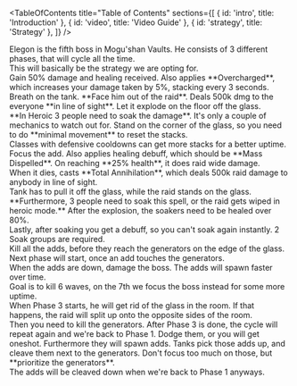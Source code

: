 <Title>Elegon</Title>

<TableOfContents title="Table of Contents" sections={[
  { id: 'intro', title: 'Introduction' },
  { id: 'video', title: 'Video Guide' },
  { id: 'strategy', title: 'Strategy' },
]} />

<Section id="intro" title="Introduction">
 Elegon is the fifth boss in Mogu'shan Vaults. He consists of 3 different phases, that will cycle all the time.
</Section>

<Section id="video" title="Video Guide">
  This will basically be the strategy we are opting for.
  <VideoEmbed url="https://www.youtube.com/embed/Fv1PTxqoq9M?si=8i1hVi9ZYVXZXZN5" />
</Section>

<Section id="strategy" title="Strategy">
  <Section title="Phase 1 - till 85%, 50%">
    <Phase title="Important Spells">
      <SpellContainer>
        <Spell title="Touch of the Titans" image="/images/mogushan-vaults/elegon/touch-of-the-titans.png">
          Gain 50% damage and healing received. Also applies **Overcharged**, which increases your damage taken by 5%, stacking every 3 seconds.
        </Spell>
        <Spell title="Celestial Breath" image="/images/mogushan-vaults/elegon/celestial-breath.png">
          Breath on the tank. **Face him out of the raid**.
        </Spell>
        <Spell title="Total Annihilation" image="/images/mogushan-vaults/elegon/total-annihilation.png">
          Deals 500k dmg to the everyone **in line of sight**. Let it explode on the floor off the glass. <br/>
          **In Heroic 3 people need to soak the damage**.
        </Spell>
      </SpellContainer>
   	</Phase>
    <Phase title="Walkthrough">
      It's only a couple of mechanics to watch out for.
      <Mechanic title="Stand on glass, reset stacks around every 10 stacks.">
        Stand on the corner of the glass, so you need to do **minimal movement** to reset the stacks. <br/>
        Classes with defensive cooldowns can get more stacks for a better uptime.
      </Mechanic>
      <Mechanic title="Focus Adds whenever they are alive">
        Focus the add. Also applies healing debuff, which should be **Mass Dispelled**. On reaching **25% health**, it does raid wide damage. <br/>
        When it dies, casts **Total Annihilation**, which deals 500k raid damage to anybody in line of sight. <br/>
        Tank has to pull it off the glass, while the raid stands on the glass. <br/>
        **Furthermore, 3 people need to soak this spell, or the raid gets wiped in heroic mode.** After the explosion, the soakers need to be healed over 80%. <br/>
        Lastly, after soaking you get a debuff, so you can't soak again instantly. 2 Soak groups are required.
      </Mechanic>
    </Phase>
  </Section>

  <Section title="Phase 2 - kill Adds before they reach the generators">
    <Phase title="Walkthrough">
      <Mechanic title="Kill adds and damage boss">
        Kill all the adds, before they reach the generators on the edge of the glass. Next phase will start, once an add touches the generators. <br/>
        When the adds are down, damage the boss. The adds will spawn faster over time.<br/>
        Goal is to kill 6 waves, on the 7th we focus the boss instead for some more uptime.
      </Mechanic>
    </Phase>
  </Section>

  <Section title="Phase 3 - Kill the generators">
    When Phase 3 starts, he will get rid of the glass in the room. If that happens, the raid will split up onto the opposite sides of the room. <br/>
    Then you need to kill the generators.
    <Phase title="Walkthrough">
      After Phase 3 is done, the cycle will repeat again and we're back to Phase 1. 
      <Mechanic title="Dodge blue circles on the ground">
        Dodge them, or you will get oneshot. Furthermore they will spawn adds.
      </Mechanic>
      <Mechanic title="Cleave adds">
        Tanks pick those adds up, and cleave them next to the generators. Don't focus too much on those, but **prioritize the generators**. <br/>
        The adds will be cleaved down when we're back to Phase 1 anyways.
      </Mechanic>
    </Phase>
  </Section>
</Section>